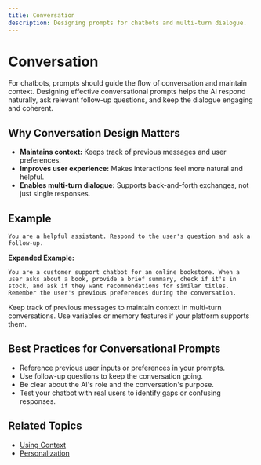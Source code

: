 ```yaml
---
title: Conversation
description: Designing prompts for chatbots and multi-turn dialogue.
---
```


# Conversation

For chatbots, prompts should guide the flow of conversation and maintain context. Designing effective conversational prompts helps the AI respond naturally, ask relevant follow-up questions, and keep the dialogue engaging and coherent.

## Why Conversation Design Matters

- **Maintains context:** Keeps track of previous messages and user preferences.
- **Improves user experience:** Makes interactions feel more natural and helpful.
- **Enables multi-turn dialogue:** Supports back-and-forth exchanges, not just single responses.

## Example

```
You are a helpful assistant. Respond to the user's question and ask a follow-up.
```

**Expanded Example:**

```
You are a customer support chatbot for an online bookstore. When a user asks about a book, provide a brief summary, check if it's in stock, and ask if they want recommendations for similar titles. Remember the user's previous preferences during the conversation.
```

<Callout type="info">
  Keep track of previous messages to maintain context in multi-turn
  conversations. Use variables or memory features if your platform supports
  them.
</Callout>

## Best Practices for Conversational Prompts

- Reference previous user inputs or preferences in your prompts.
- Use follow-up questions to keep the conversation going.
- Be clear about the AI's role and the conversation's purpose.
- Test your chatbot with real users to identify gaps or confusing responses.

## Related Topics

- [Using Context](./05-using-context)
- [Personalization](./22-personalization)
